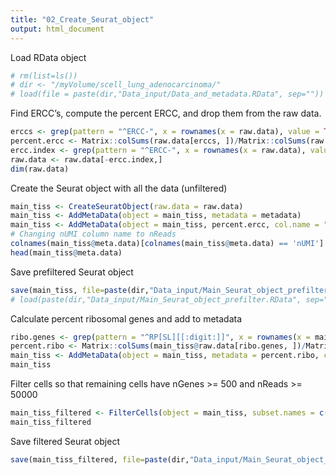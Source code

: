 ```yaml
---
title: "02_Create_Seurat_object"
output: html_document
---
```



Load RData object 
```r
# rm(list=ls())
# dir <- "/myVolume/scell_lung_adenocarcinoma/"
# load(file = paste(dir,"Data_input/Data_and_metadata.RData", sep=""))
```

Find ERCC's, compute the percent ERCC, and drop them from the raw data.
```r
erccs <- grep(pattern = "^ERCC-", x = rownames(x = raw.data), value = TRUE)
percent.ercc <- Matrix::colSums(raw.data[erccs, ])/Matrix::colSums(raw.data)
ercc.index <- grep(pattern = "^ERCC-", x = rownames(x = raw.data), value = FALSE)
raw.data <- raw.data[-ercc.index,]
dim(raw.data)
```

Create the Seurat object with all the data (unfiltered)
```r
main_tiss <- CreateSeuratObject(raw.data = raw.data)
main_tiss <- AddMetaData(object = main_tiss, metadata = metadata)
main_tiss <- AddMetaData(object = main_tiss, percent.ercc, col.name = "percent.ercc")
# Changing nUMI column name to nReads
colnames(main_tiss@meta.data)[colnames(main_tiss@meta.data) == 'nUMI'] <- 'nReads'
head(main_tiss@meta.data)
```

Save prefiltered Seurat object 
```r
save(main_tiss, file=paste(dir,"Data_input/Main_Seurat_object_prefilter.RData", sep=""))
# load(paste(dir,"Data_input/Main_Seurat_object_prefilter.RData", sep=""))
```

Calculate percent ribosomal genes and add to metadata
```r
ribo.genes <- grep(pattern = "^RP[SL][[:digit:]]", x = rownames(x = main_tiss@data), value = TRUE)
percent.ribo <- Matrix::colSums(main_tiss@raw.data[ribo.genes, ])/Matrix::colSums(main_tiss@raw.data)
main_tiss <- AddMetaData(object = main_tiss, metadata = percent.ribo, col.name = "percent.ribo")
main_tiss
```

Filter cells so that remaining cells have nGenes >= 500 and nReads >= 50000
```r
main_tiss_filtered <- FilterCells(object = main_tiss, subset.names = c("nGene", "nReads"), low.thresholds = c(500, 50000))
main_tiss_filtered
```

Save filtered Seurat object
```r
save(main_tiss_filtered, file=paste(dir,"Data_input/Main_Seurat_object_filtered.RData", sep=""))
```